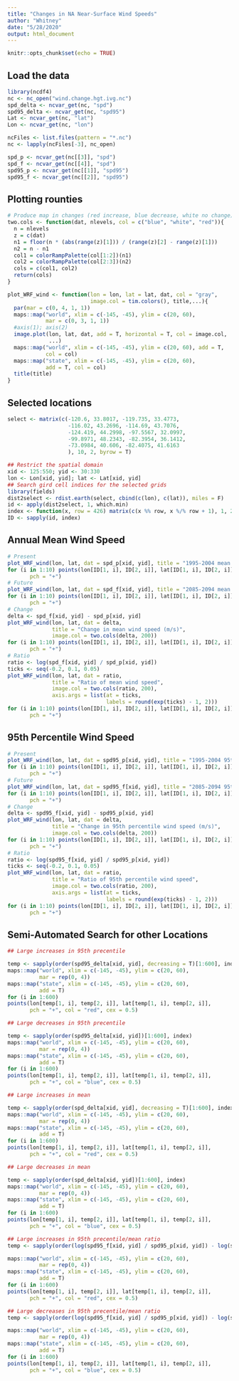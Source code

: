 ```yaml
---
title: "Changes in NA Near-Surface Wind Speeds"
author: "Whitney"
date: "5/28/2020"
output: html_document
---
```


```r
knitr::opts_chunk$set(echo = TRUE)
```

## Load the data

```r
library(ncdf4)
nc <- nc_open("wind.change.hgt.ivg.nc")
spd_delta <- ncvar_get(nc, "spd")
spd95_delta <- ncvar_get(nc, "spd95")
Lat <- ncvar_get(nc, "lat")
Lon <- ncvar_get(nc, "lon")

ncFiles <- list.files(pattern = "*.nc")
nc <- lapply(ncFiles[-3], nc_open)

spd_p <- ncvar_get(nc[[3]], "spd")
spd_f <- ncvar_get(nc[[4]], "spd")
spd95_p <- ncvar_get(nc[[1]], "spd95")
spd95_f <- ncvar_get(nc[[2]], "spd95")
```

## Plotting rounties

```r
# Produce map in changes (red increase, blue decrease, white no change)
two.cols <- function(dat, nlevels, col = c("blue", "white", "red")){
  n = nlevels
  z = c(dat)
  n1 = floor(n * (abs(range(z)[1])) / (range(z)[2] - range(z)[1]))
  n2 = n - n1
  col1 = colorRampPalette(col[1:2])(n1)
  col2 = colorRampPalette(col[2:3])(n2)
  cols = c(col1, col2)
  return(cols)
}

plot_WRF_wind <- function(lon = lon, lat = lat, dat, col = "gray",
                          image.col = tim.colors(), title,...){
  par(mar = c(0, 4, 1, 1))
  maps::map("world", xlim = c(-145, -45), ylim = c(20, 60),
            mar = c(0, 3, 1, 1))
  #axis(1); axis(2)
  image.plot(lon, lat, dat, add = T, horizontal = T, col = image.col,
             ...)
  maps::map("world", xlim = c(-145, -45), ylim = c(20, 60), add = T,
            col = col)
  maps::map("state", xlim = c(-145, -45), ylim = c(20, 60),
            add = T, col = col)
  title(title)
}
```

## Selected locations 

```r
select <- matrix(c(-120.6, 33.8017, -119.735, 33.4773,
                   -116.02, 43.2696, -114.69, 43.7076,
                   -124.419, 44.2998, -97.5567, 32.0997, 
                   -99.8971, 48.2343, -82.3954, 36.1412,
                   -73.0984, 40.606, -82.4075, 41.6163
                   ), 10, 2, byrow = T)

## Restrict the spatial domain
xid <- 125:550; yid <- 30:330
lon <- Lon[xid, yid]; lat <- Lat[xid, yid]
## Search gird cell indices for the selected grids
library(fields)
dist2select <- rdist.earth(select, cbind(c(lon), c(lat)), miles = F)
id <- apply(dist2select, 1, which.min)
index <- function(x, row = 426) matrix(c(x %% row, x %/% row + 1), 1, 2)
ID <- sapply(id, index)
```

## Annual Mean Wind Speed 

```r
# Present
plot_WRF_wind(lon, lat, dat = spd_p[xid, yid], title = "1995-2004 mean wind speed (m/s)")
for (i in 1:10) points(lon[ID[1, i], ID[2, i]], lat[ID[1, i], ID[2, i]],
       pch = "+")
# Future
plot_WRF_wind(lon, lat, dat = spd_f[xid, yid], title = "2085-2094 mean wind speed (m/s)")
for (i in 1:10) points(lon[ID[1, i], ID[2, i]], lat[ID[1, i], ID[2, i]],
       pch = "+")
# Change
delta <- spd_f[xid, yid] - spd_p[xid, yid]
plot_WRF_wind(lon, lat, dat = delta,
              title = "Change in mean wind speed (m/s)",
              image.col = two.cols(delta, 200))
for (i in 1:10) points(lon[ID[1, i], ID[2, i]], lat[ID[1, i], ID[2, i]],
       pch = "+")
# Ratio
ratio <- log(spd_f[xid, yid] / spd_p[xid, yid])
ticks <- seq(-0.2, 0.1, 0.05)
plot_WRF_wind(lon, lat, dat = ratio,
              title = "Ratio of mean wind speed",
              image.col = two.cols(ratio, 200),
              axis.args = list(at = ticks,
                               labels = round(exp(ticks) - 1, 2)))
for (i in 1:10) points(lon[ID[1, i], ID[2, i]], lat[ID[1, i], ID[2, i]],
       pch = "+")
```

## 95th Percentile Wind Speed 

```r
# Present
plot_WRF_wind(lon, lat, dat = spd95_p[xid, yid], title = "1995-2004 95th percentile wind speed (m/s)")
for (i in 1:10) points(lon[ID[1, i], ID[2, i]], lat[ID[1, i], ID[2, i]],
       pch = "+")
# Future
plot_WRF_wind(lon, lat, dat = spd95_f[xid, yid], title = "2085-2094 95th percentile wind speed (m/s)")
for (i in 1:10) points(lon[ID[1, i], ID[2, i]], lat[ID[1, i], ID[2, i]],
       pch = "+")
# Change
delta <- spd95_f[xid, yid] - spd95_p[xid, yid]
plot_WRF_wind(lon, lat, dat = delta,
              title = "Change in 95th percentile wind speed (m/s)",
              image.col = two.cols(delta, 200))
for (i in 1:10) points(lon[ID[1, i], ID[2, i]], lat[ID[1, i], ID[2, i]],
       pch = "+")
# Ratio
ratio <- log(spd95_f[xid, yid] / spd95_p[xid, yid])
ticks <- seq(-0.2, 0.1, 0.05)
plot_WRF_wind(lon, lat, dat = ratio,
              title = "Ratio of 95th percentile wind speed",
              image.col = two.cols(ratio, 200),
              axis.args = list(at = ticks,
                               labels = round(exp(ticks) - 1, 2)))
for (i in 1:10) points(lon[ID[1, i], ID[2, i]], lat[ID[1, i], ID[2, i]],
       pch = "+")
```

## Semi-Automated Search for other Locations 

```r
## Large increases in 95th precentile

temp <- sapply(order(spd95_delta[xid, yid], decreasing = T)[1:600], index)
maps::map("world", xlim = c(-145, -45), ylim = c(20, 60),
          mar = rep(0, 4))
maps::map("state", xlim = c(-145, -45), ylim = c(20, 60),
          add = T)
for (i in 1:600)
points(lon[temp[1, i], temp[2, i]], lat[temp[1, i], temp[2, i]],
       pch = "+", col = "red", cex = 0.5)

## Large decreases in 95th precentile

temp <- sapply(order(spd95_delta[xid, yid])[1:600], index)
maps::map("world", xlim = c(-145, -45), ylim = c(20, 60),
          mar = rep(0, 4))
maps::map("state", xlim = c(-145, -45), ylim = c(20, 60),
          add = T)
for (i in 1:600)
points(lon[temp[1, i], temp[2, i]], lat[temp[1, i], temp[2, i]],
       pch = "+", col = "blue", cex = 0.5)

## Large increases in mean

temp <- sapply(order(spd_delta[xid, yid], decreasing = T)[1:600], index)
maps::map("world", xlim = c(-145, -45), ylim = c(20, 60),
          mar = rep(0, 4))
maps::map("state", xlim = c(-145, -45), ylim = c(20, 60),
          add = T)
for (i in 1:600)
points(lon[temp[1, i], temp[2, i]], lat[temp[1, i], temp[2, i]],
       pch = "+", col = "red", cex = 0.5)

## Large decreases in mean

temp <- sapply(order(spd_delta[xid, yid])[1:600], index)
maps::map("world", xlim = c(-145, -45), ylim = c(20, 60),
          mar = rep(0, 4))
maps::map("state", xlim = c(-145, -45), ylim = c(20, 60),
          add = T)
for (i in 1:600)
points(lon[temp[1, i], temp[2, i]], lat[temp[1, i], temp[2, i]],
       pch = "+", col = "blue", cex = 0.5)

## Large increases in 95th precentile/mean ratio
temp <- sapply(order(log(spd95_f[xid, yid] / spd95_p[xid, yid]) - log(spd_f[xid, yid] / spd_p[xid, yid]), decreasing = T)[1:600], index)

maps::map("world", xlim = c(-145, -45), ylim = c(20, 60),
          mar = rep(0, 4))
maps::map("state", xlim = c(-145, -45), ylim = c(20, 60),
          add = T)
for (i in 1:600)
points(lon[temp[1, i], temp[2, i]], lat[temp[1, i], temp[2, i]],
       pch = "+", col = "red", cex = 0.5)

## Large decreases in 95th precentile/mean ratio
temp <- sapply(order(log(spd95_f[xid, yid] / spd95_p[xid, yid]) - log(spd_f[xid, yid] / spd_p[xid, yid]))[1:600], index)

maps::map("world", xlim = c(-145, -45), ylim = c(20, 60),
          mar = rep(0, 4))
maps::map("state", xlim = c(-145, -45), ylim = c(20, 60),
          add = T)
for (i in 1:600)
points(lon[temp[1, i], temp[2, i]], lat[temp[1, i], temp[2, i]],
       pch = "+", col = "blue", cex = 0.5)
```



